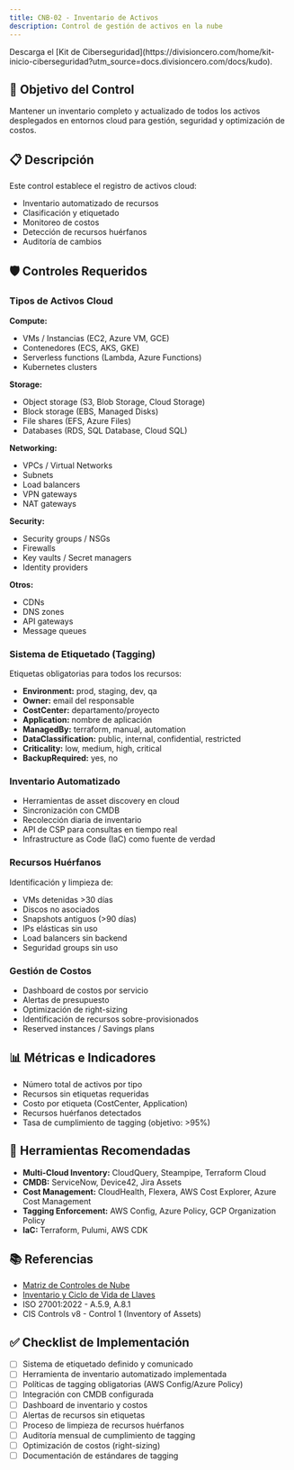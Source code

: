 ```yaml
---
title: CNB-02 - Inventario de Activos
description: Control de gestión de activos en la nube
---
```


<Callout title="Quieres aprender más?">
  Descarga el [Kit de Ciberseguridad](https://divisioncero.com/home/kit-inicio-ciberseguridad?utm_source=docs.divisioncero.com/docs/kudo).
</Callout>

## 🎯 Objetivo del Control

Mantener un inventario completo y actualizado de todos los activos desplegados en entornos cloud para gestión, seguridad y optimización de costos.

## 📋 Descripción

Este control establece el registro de activos cloud:
- Inventario automatizado de recursos
- Clasificación y etiquetado
- Monitoreo de costos
- Detección de recursos huérfanos
- Auditoría de cambios

## 🛡️ Controles Requeridos

### Tipos de Activos Cloud

**Compute:**
- VMs / Instancias (EC2, Azure VM, GCE)
- Contenedores (ECS, AKS, GKE)
- Serverless functions (Lambda, Azure Functions)
- Kubernetes clusters

**Storage:**
- Object storage (S3, Blob Storage, Cloud Storage)
- Block storage (EBS, Managed Disks)
- File shares (EFS, Azure Files)
- Databases (RDS, SQL Database, Cloud SQL)

**Networking:**
- VPCs / Virtual Networks
- Subnets
- Load balancers
- VPN gateways
- NAT gateways

**Security:**
- Security groups / NSGs
- Firewalls
- Key vaults / Secret managers
- Identity providers

**Otros:**
- CDNs
- DNS zones
- API gateways
- Message queues

### Sistema de Etiquetado (Tagging)
Etiquetas obligatorias para todos los recursos:
- **Environment:** prod, staging, dev, qa
- **Owner:** email del responsable
- **CostCenter:** departamento/proyecto
- **Application:** nombre de aplicación
- **ManagedBy:** terraform, manual, automation
- **DataClassification:** public, internal, confidential, restricted
- **Criticality:** low, medium, high, critical
- **BackupRequired:** yes, no

### Inventario Automatizado
- Herramientas de asset discovery en cloud
- Sincronización con CMDB
- Recolección diaria de inventario
- API de CSP para consultas en tiempo real
- Infrastructure as Code (IaC) como fuente de verdad

### Recursos Huérfanos
Identificación y limpieza de:
- VMs detenidas >30 días
- Discos no asociados
- Snapshots antiguos (>90 días)
- IPs elásticas sin uso
- Load balancers sin backend
- Seguridad groups sin uso

### Gestión de Costos
- Dashboard de costos por servicio
- Alertas de presupuesto
- Optimización de right-sizing
- Identificación de recursos sobre-provisionados
- Reserved instances / Savings plans

## 📊 Métricas e Indicadores

- Número total de activos por tipo
- Recursos sin etiquetas requeridas
- Costo por etiqueta (CostCenter, Application)
- Recursos huérfanos detectados
- Tasa de cumplimiento de tagging (objetivo: >95%)

## 🔗 Herramientas Recomendadas

- **Multi-Cloud Inventory:** CloudQuery, Steampipe, Terraform Cloud
- **CMDB:** ServiceNow, Device42, Jira Assets
- **Cost Management:** CloudHealth, Flexera, AWS Cost Explorer, Azure Cost Management
- **Tagging Enforcement:** AWS Config, Azure Policy, GCP Organization Policy
- **IaC:** Terraform, Pulumi, AWS CDK

## 📚 Referencias

- [Matriz de Controles de Nube](/docs/kudo/matriz-controles-nube-mcn)
- [Inventario y Ciclo de Vida de Llaves](/docs/kudo/politicas/inventario-ciclo-vida-llaves)
- ISO 27001:2022 - A.5.9, A.8.1
- CIS Controls v8 - Control 1 (Inventory of Assets)

## ✅ Checklist de Implementación

- [ ] Sistema de etiquetado definido y comunicado
- [ ] Herramienta de inventario automatizado implementada
- [ ] Políticas de tagging obligatorias (AWS Config/Azure Policy)
- [ ] Integración con CMDB configurada
- [ ] Dashboard de inventario y costos
- [ ] Alertas de recursos sin etiquetas
- [ ] Proceso de limpieza de recursos huérfanos
- [ ] Auditoría mensual de cumplimiento de tagging
- [ ] Optimización de costos (right-sizing)
- [ ] Documentación de estándares de tagging
